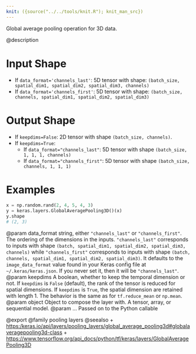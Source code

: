 ```yaml
---
knit: ({source("../../tools/knit.R"); knit_man_src})
---
```

Global average pooling operation for 3D data.

@description

# Input Shape
- If `data_format='channels_last'`:
    5D tensor with shape:
    `(batch_size, spatial_dim1, spatial_dim2, spatial_dim3, channels)`
- If `data_format='channels_first'`:
    5D tensor with shape:
    `(batch_size, channels, spatial_dim1, spatial_dim2, spatial_dim3)`

# Output Shape
- If `keepdims=False`:
    2D tensor with shape `(batch_size, channels)`.
- If `keepdims=True`:
    - If `data_format="channels_last"`:
        5D tensor with shape `(batch_size, 1, 1, 1, channels)`
    - If `data_format="channels_first"`:
        5D tensor with shape `(batch_size, channels, 1, 1, 1)`

# Examples
```python
x = np.random.rand(2, 4, 5, 4, 3)
y = keras.layers.GlobalAveragePooling3D()(x)
y.shape
# (2, 3)
```

@param data_format string, either `"channels_last"` or `"channels_first"`.
    The ordering of the dimensions in the inputs. `"channels_last"`
    corresponds to inputs with shape
    `(batch, spatial_dim1, spatial_dim2, spatial_dim3, channels)`
    while `"channels_first"` corresponds to inputs with shape
    `(batch, channels, spatial_dim1, spatial_dim2, spatial_dim3)`.
    It defaults to the `image_data_format` value found in your Keras
    config file at `~/.keras/keras.json`. If you never set it, then it
    will be `"channels_last"`.
@param keepdims A boolean, whether to keep the temporal dimension or not.
    If `keepdims` is `False` (default), the rank of the tensor is
    reduced for spatial dimensions. If `keepdims` is `True`, the
    spatial dimension are retained with length 1.
    The behavior is the same as for `tf.reduce_mean` or `np.mean`.
@param object Object to compose the layer with. A tensor, array, or sequential model.
@param ... Passed on to the Python callable

@export
@family pooling layers
@seealso
+ <https:/keras.io/api/layers/pooling_layers/global_average_pooling3d#globalaveragepooling3d-class>
+ <https://www.tensorflow.org/api_docs/python/tf/keras/layers/GlobalAveragePooling3D>
